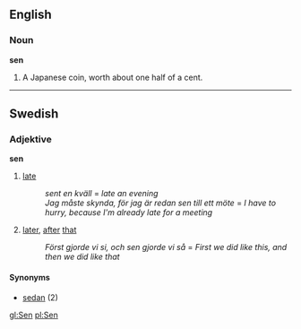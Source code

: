 ==English==
===Noun===

'''sen'''

#A Japanese coin, worth about one half of a cent.
----

==Swedish==
===Adjektive===
'''sen'''

#[[late]]
#:''sent en kväll'' = ''late an evening''
#:''Jag måste skynda, för jag är redan sen till ett möte'' = ''I have to hurry, because I'm already late for a meeting''
#[[later]], [[after]] [[that]]
#:''Först gjorde vi si, och sen gjorde vi så'' = ''First we did like this, and then we did like that''

{{sv-adj|sen|sent|&nbsp;|sena|senare|senaste|senaste|senast}}

====Synonyms====
*[[sedan]] (2)


[[gl:Sen]]
[[pl:Sen]]